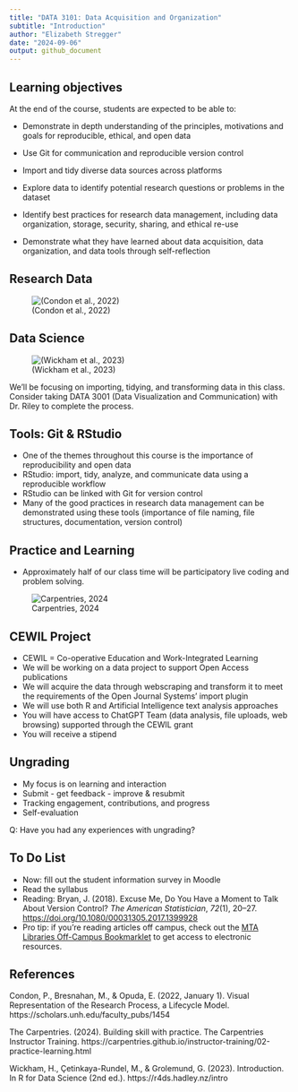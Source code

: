 ```yaml
---
title: "DATA 3101: Data Acquisition and Organization"
subtitle: "Introduction"
author: "Elizabeth Stregger"
date: "2024-09-06"
output: github_document
---
```


## Learning objectives

At the end of the course, students are expected to be able to:

-   Demonstrate in depth understanding of the principles, motivations and goals for reproducible, ethical, and open data

-   Use Git for communication and reproducible version control

-   Import and tidy diverse data sources across platforms

-   Explore data to identify potential research questions or problems in the dataset

-   Identify best practices for research data management, including data organization, storage, security, sharing, and ethical re-use

-   Demonstrate what they have learned about data acquisition, data organization, and data tools through self-reflection

## Research Data

![(Condon et al., 2022)](../images/research_process_condon_2022.jpg)

## Data Science

![(Wickham et al., 2023)](../images/data_science_schematic_wickham.png)

We'll be focusing on importing, tidying, and transforming data in this class. Consider taking DATA 3001 (Data Visualization and Communication) with Dr. Riley to complete the process.

## Tools: Git & RStudio

-   One of the themes throughout this course is the importance of reproducibility and open data
-   RStudio: import, tidy, analyze, and communicate data using a reproducible workflow
-   RStudio can be linked with Git for version control
-   Many of the good practices in research data management can be demonstrated using these tools (importance of file naming, file structures, documentation, version control)

## Practice and Learning

-   Approximately half of our class time will be participatory live coding and problem solving.

![Carpentries, 2024](../images/skill_acquisition_carpentries.png)

## CEWIL Project

-   CEWIL = Co-operative Education and Work-Integrated Learning
-   We will be working on a data project to support Open Access publications
-   We will acquire the data through webscraping and transform it to meet the requirements of the Open Journal Systems' import plugin
-   We will use both R and Artificial Intelligence text analysis approaches
-   You will have access to ChatGPT Team (data analysis, file uploads, web browsing) supported through the CEWIL grant
-   You will receive a stipend

## Ungrading

- My focus is on learning and interaction
- Submit - get feedback - improve & resubmit
- Tracking engagement, contributions, and progress
- Self-evaluation

Q: Have you had any experiences with ungrading?

## To Do List

-   Now: fill out the student information survey in Moodle
-   Read the syllabus
-   Reading: Bryan, J. (2018). Excuse Me, Do You Have a Moment to Talk About Version Control? *The American Statistician*, *72*(1), 20–27. <https://doi.org/10.1080/00031305.2017.1399928>
-   Pro tip: if you're reading articles off campus, check out the [MTA Libraries Off-Campus Bookmarklet](https://libraryguides.mta.ca/research_help/research_tips/how_do_i) to get access to electronic resources.

## References

Condon, P., Bresnahan, M., & Opuda, E. (2022, January 1). Visual Representation of the Research Process, a Lifecycle Model. https://scholars.unh.edu/faculty_pubs/1454

The Carpentries. (2024). Building skill with practice. The Carpentries Instructor Training. https://carpentries.github.io/instructor-training/02-practice-learning.html

Wickham, H., Çetinkaya-Rundel, M., & Grolemund, G. (2023). Introduction. In R for Data Science (2nd ed.). https://r4ds.hadley.nz/intro